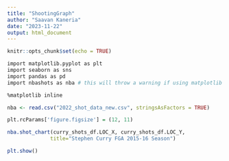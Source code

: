 ```yaml
---
title: "ShootingGraph"
author: "Saavan Kaneria"
date: "2023-11-22"
output: html_document
---
```


```r
knitr::opts_chunk$set(echo = TRUE)
```

```r
import matplotlib.pyplot as plt
import seaborn as sns
import pandas as pd
import nbashots as nba # this will throw a warning if using matplotlib 1.5

%matplotlib inline
```


```r
nba <- read.csv("2022_shot_data_new.csv", stringsAsFactors = TRUE)
```

```r

plt.rcParams['figure.figsize'] = (12, 11)

nba.shot_chart(curry_shots_df.LOC_X, curry_shots_df.LOC_Y,
              title="Stephen Curry FGA 2015-16 Season")

plt.show()

```


